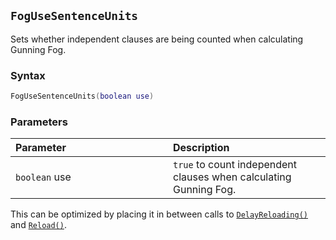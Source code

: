 ::: {.minipage data-latex="{\textwidth}"}
## `FogUseSentenceUnits`

Sets whether independent clauses are being counted when calculating Gunning Fog.

### Syntax {-}

``` .lua
FogUseSentenceUnits(boolean use)
```

### Parameters {-}

**Parameter** | **Description**
| :-- | :-- |
| `boolean` use | `true` to count independent clauses when calculating Gunning Fog. |

:::: {.tipsection data-latex=""}
This can be optimized by placing it in between calls to [`DelayReloading()`](#standard-delayreloading) and [`Reload()`](#standard-reload).
::::
:::
